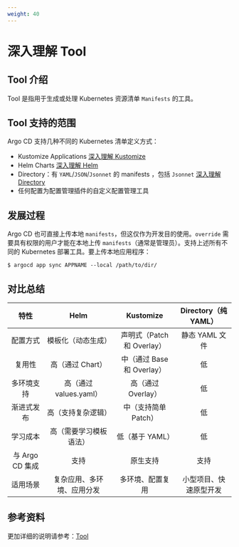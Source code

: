 ```yaml
---
weight: 40
---
```


# 深入理解 Tool

## Tool 介绍

Tool 是指用于生成或处理 Kubernetes 资源清单 `Manifests` 的工具。

## Tool 支持的范围

Argo CD 支持几种不同的 Kubernetes 清单定义方式：
- Kustomize Applications [深入理解 Kustomize](../../concept/argocd_concept_info/concept_argocd_tool_kustomize.mdx)
- Helm Charts [深入理解 Helm](../../concept/argocd_concept_info/concept_argocd_tool_helm.mdx)
- Directory：有 `YAML`/`JSON`/`Jsonnet` 的 manifests ，包括 `Jsonnet` [深入理解 Directory](../../concept/argocd_concept_info/concept_argocd_directory.mdx)
- 任何配置为配置管理插件的自定义配置管理工具

## 发展过程

Argo CD 也可直接上传本地 `manifests`，但这仅作为开发目的使用。`override` 需要具有权限的用户才能在本地上传 `manifests`（通常是管理员）。支持上述所有不同的 Kubernetes 部署工具。要上传本地应用程序：

```
$ argocd app sync APPNAME --local /path/to/dir/
```

## 对比总结

| 特性 | Helm | Kustomize | Directory（纯 YAML） |
|:---:|:---:|:---:|:---:|
| 配置方式 | 模板化（动态生成） | 声明式（Patch 和 Overlay） | 静态 YAML 文件 |
| 复用性 | 高（通过 Chart） | 中（通过 Base 和 Overlay） | 低 |
| 多环境支持 | 高（通过 values.yaml） | 高（通过 Overlay） | 低 |
| 渐进式发布 | 高（支持复杂逻辑） | 中（支持简单 Patch） | 低 |
| 学习成本 | 高（需要学习模板语法） | 低（基于 YAML） | 低 |
| 与 Argo CD 集成 | 支持 | 原生支持 | 支持 |
| 适用场景 | 复杂应用、多环境、应用分发 | 多环境、配置复用 | 小型项目、快速原型开发 |

## 参考资料

更加详细的说明请参考：[Tool](https://argo-cd.readthedocs.io/en/stable/user-guide/tool/)
